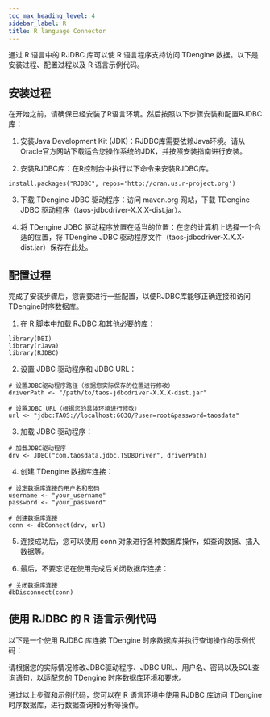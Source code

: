 ```yaml
---
toc_max_heading_level: 4
sidebar_label: R
title: R language Connector
---
```




通过 R 语言中的 RJDBC 库可以使 R 语言程序支持访问 TDengine 数据。以下是安装过程、配置过程以及 R 语言示例代码。

## 安装过程

在开始之前，请确保已经安装了R语言环境。然后按照以下步骤安装和配置RJDBC库：

1. 安装Java Development Kit (JDK)：RJDBC库需要依赖Java环境。请从Oracle官方网站下载适合您操作系统的JDK，并按照安装指南进行安装。

2. 安装RJDBC库：在R控制台中执行以下命令来安装RJDBC库。

```
install.packages("RJDBC", repos='http://cran.us.r-project.org')
```

3. 下载 TDengine JDBC 驱动程序：访问 maven.org 网站，下载 TDengine JDBC 驱动程序（taos-jdbcdriver-X.X.X-dist.jar）。

4. 将 TDengine JDBC 驱动程序放置在适当的位置：在您的计算机上选择一个合适的位置，将 TDengine JDBC 驱动程序文件（taos-jdbcdriver-X.X.X-dist.jar）保存在此处。

## 配置过程

完成了安装步骤后，您需要进行一些配置，以便RJDBC库能够正确连接和访问TDengine时序数据库。

1. 在 R 脚本中加载 RJDBC 和其他必要的库：

```
library(DBI)
library(rJava)
library(RJDBC)
```

2. 设置 JDBC 驱动程序和 JDBC URL：

```
# 设置JDBC驱动程序路径（根据您实际保存的位置进行修改）
driverPath <- "/path/to/taos-jdbcdriver-X.X.X-dist.jar"

# 设置JDBC URL（根据您的具体环境进行修改）
url <- "jdbc:TAOS://localhost:6030/?user=root&password=taosdata"
```

3. 加载 JDBC 驱动程序：

```
# 加载JDBC驱动程序
drv <- JDBC("com.taosdata.jdbc.TSDBDriver", driverPath)
```

4. 创建 TDengine 数据库连接：

```
# 设定数据库连接的用户名和密码
username <- "your_username"
password <- "your_password"

# 创建数据库连接
conn <- dbConnect(drv, url)
```

5. 连接成功后，您可以使用 conn 对象进行各种数据库操作，如查询数据、插入数据等。

6. 最后，不要忘记在使用完成后关闭数据库连接：

```
# 关闭数据库连接
dbDisconnect(conn)
```

## 使用 RJDBC 的 R 语言示例代码

以下是一个使用 RJDBC 库连接 TDengine 时序数据库并执行查询操作的示例代码：

<Rdemo/>

请根据您的实际情况修改JDBC驱动程序、JDBC URL、用户名、密码以及SQL查询语句，以适配您的 TDengine 时序数据库环境和要求。

通过以上步骤和示例代码，您可以在 R 语言环境中使用 RJDBC 库访问 TDengine 时序数据库，进行数据查询和分析等操作。
